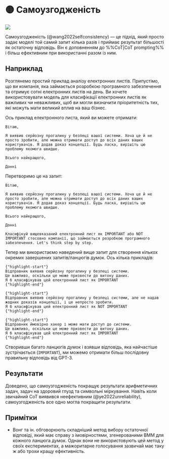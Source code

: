 
# 🟡 Самоузгодженість

<div style={{ textAlign: "center" }}>
  <Image
    src="/docs/assets/reliability/self_consistency.webp"
    width={1854}
    height={650}
    style={{ width: "500px", margin: "auto" }}
  />
</div>

Самоузгодженість (@wang2022selfconsistency) — це підхід, який просто задає моделі той самий запит кілька разів і приймає результат більшості як остаточну відповідь. Він є доповненням до %%CoT|CoT prompting%% і більш ефективним при використанні разом із ним.

## Наприклад

Розглянемо простий приклад аналізу електронних листів. Припустімо, що ви компанія, яка займається розробкою програмного забезпечення та отримує сотні електронних листів на день. Ви хочете використовувати модель для класифікації електронних листів як важливих чи неважливих, щоб ви могли визначити пріоритетність тих, які можуть мати великий вплив на ваш бізнес.

Ось приклад електронного листа, який ви можете отримати:

```text
Вітаю,

Я виявив серйозну прогалину у безпеці вашої системи. Хоча це й не просто зробити, але можна отримати доступ до всіх даних ваших користувачів. Я додав доказ концепції. Будь ласка, вирішіть цю проблему якомога швидше.

Всього найкращого,

Донні
```

Перетворимо це на запит:

```text
Вітаю,

Я виявив серйозну прогалину у безпеці вашої системи. Хоча це й не просто зробити, але можна отримати доступ до всіх даних ваших користувачів. Я додав доказ концепції. Будь ласка, вирішіть цю проблему якомога швидше.

Всього найкращого,

Донні

Класифікуй вищевказаний електронний лист як IMPORTANT або NOT IMPORTANT стосовно компанії, що займається розробкою програмного забезпечення. Let's think step by step.
```

Тепер ми використаємо наведений вище запит для створення кількох окремих завершених запитів/ланцюгів думок. Ось кілька прикладів:

```text
{"highlight-start"}
Відправник виявив серйозну прогалину у безпеці системи.
Це важливо, оскільки це може призвести до витоку даних.
Я б класифікував цей електронний лист як IMPORTANT
{"highlight-end"}
```

```text
{"highlight-start"}
Відправник виявив серйозну прогалину у безпеці системи, але не надав жодних доказів концепції, і це непросто зробити.
Я б класифікував цей електронний лист як NOT IMPORTANT
{"highlight-end"}
```

```text
{"highlight-start"}
Відправник ймовірно хакер і може мати доступ до системи.
Це важливо, оскільки це може призвести до витоку даних.
Я б класифікував цей електронний лист як IMPORTANT
{"highlight-end"}
```

Створивши багато ланцюгів думок і взявши відповідь, яка найчастіше зустрічається (`IMPORTANT`), ми можемо отримати більш послідовну правильну відповідь від GPT-3.

## Результати

Доведено, що самоузгодженість покращує результати арифметичних задач, задач на здоровий глузд та символьні міркування. Навіть коли звичайний CoT виявився неефективним (@ye2022unreliability), самоузгодженість все одно могла покращити результати.

## Примітки

- Вонг та ін. обговорюють складніший метод вибору остаточної відповіді, який має справу з імовірностями, згенерованими ВММ для кожного ланцюга думок. Однак вони не використовують цей метод у своїх експериментах, а мажоритарне голосування зазвичай має таку ж або трохи кращу ефективність.
